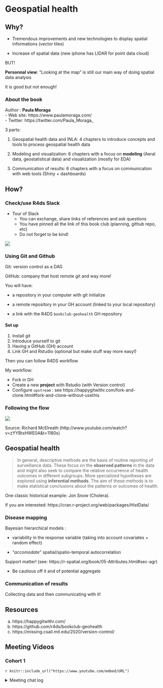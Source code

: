 # Geospatial health

## Why? 

- Tremendous improvements and new technologies to display spatial informations (vector tiles) 

- Increase of spatial data (new iphone has LIDAR for point data cloud)

BUT!

**Personnal view**: "Looking at the map"  is still our main way of doing spatial data analysis  

It is good but not enough! 



### About the book 

Author : **Paula Moraga**   
- Web site: https://www.paulamoraga.com/  
- Twitter: https://twitter.com/Paula_Moraga_  


3 parts: 

  1. Geospatial health data and INLA: 4 chapters to introduce concepts and tools to process geospatial health data 
  
  2. Modeling and visualization: 6 chapters with a focus on **modeling** (Aeral data, geostatistical data) and visualization (mostly for EDA) 
  
  3. Communication of results: 6 chapters with a focus on communication with web tools (Shiny + dashboards)
  


## How?

### Check/use R4ds Slack 

- Tour of Slack 
  - You can exchange, share links of references and ask questions 
  - You have pinned all the link of this book club (planning, github repo, etc)  
  - Do not forget to be kind!

![](img/ch01_slack.jpeg)

### Using Git and Github 

Git: version control as a DAG  

GitHub: company that host remote git and way more! 

You will have: 

- a repository in your computer with git initialize 

- a remote repository in your GH account (linked to your local repository)

- a link with the R4DS `bookclub-geohealth` GH repository 

#### Set up 

1. Install git
2. Introduce yourself to git
3. Having a GitHub (GH) account  
4. Link GH and Rstudio (optional but make stuff way more easy!)  

Then you can follow R4DS workflow

My workflow: 

- Fork in GH
- Create a new **project** with Rstudio (with Version control)
- Configure `upstream` : see  https://happygitwithr.com/fork-and-clone.html#fork-and-clone-without-usethis

### Following the flow 

![](img/ch01_flow.png)

Source: Richard McElreath (http://www.youtube.com/watch?v=zYYBtxHWE0A&t=1180s)

## Geospatial health

> In general, descriptive methods are the basis of routine reporting of surveillance data. These focus on the **observed patterns** in the data and might also seek to compare the relative occurrence of health outcomes in different subgroups. More specialized hypotheses are explored using **inferential methods**. The aim of these methods is to make statistical conclusions about the patterns or outcomes of health.

One classic historical example: Jon Snow (Cholera). 

If you are interested: https://cran.r-project.org/web/packages/HistData/

### Disease mapping

Bayesian hierarchical models : 

  - variability in the response variable (taking into account covariates + random effect)
  
  - "*accomodate*" spatial/spatio-temporal autocorrelation
  
Support matter! (see: https://r-spatial.org/book/05-Attributes.html#sec-agr) 

  - Be cautious off it and of potential aggregate 
  
### Communication of results

Collecting data and then communicating with it! 

## Resources 

a. https://happygitwithr.com/  
b. https://github.com/r4ds/bookclub-geohealth   
c. https://missing.csail.mit.edu/2020/version-control/   


## Meeting Videos

### Cohort 1

`r knitr::include_url("https://www.youtube.com/embed/URL")`

<details>
<summary> Meeting chat log </summary>

```
LOG
```
</details>

